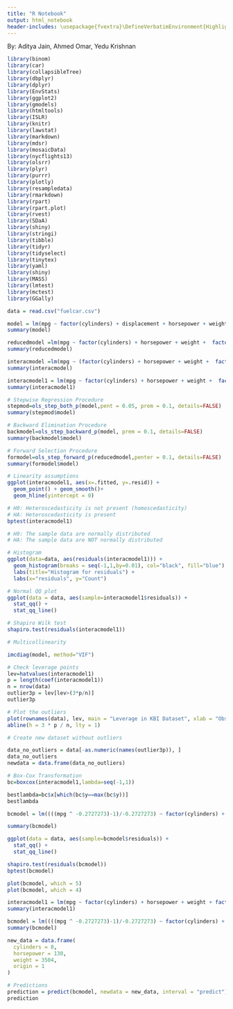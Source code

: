 ```yaml
---
title: "R Notebook"
output: html_notebook
header-includes: \usepackage{fvextra}\DefineVerbatimEnvironment{Highlighting}{Verbatim}{breaklines,commandchars=\\\{\}}
---
```

By: Aditya Jain, Ahmed Omar, Yedu Krishnan

```r
library(binom)
library(car)
library(collapsibleTree)
library(dbplyr)
library(dplyr)
library(EnvStats)
library(ggplot2)
library(gmodels)
library(htmltools)
library(ISLR)
library(knitr)
library(lawstat)
library(markdown)
library(mdsr)
library(mosaicData)
library(nycflights13)
library(olsrr)
library(plyr)
library(purrr)
library(plotly)
library(resampledata)
library(rmarkdown)
library(rpart)
library(rpart.plot)
library(rvest)
library(SDaA)
library(shiny)
library(stringi)
library(tibble)
library(tidyr)
library(tidyselect)
library(tinytex)
library(yaml)
library(shiny)
library(MASS)
library(lmtest)
library(mctest)
library(GGally)
```

```r
data = read.csv("fuelcar.csv")

model = lm(mpg ~ factor(cylinders) + displacement + horsepower + weight + acceleration +  factor(origin), data = data)
summary(model)

```

```r
reducedmodel =lm(mpg ~ factor(cylinders) + horsepower + weight +  factor(origin) , data = data)
summary(reducedmodel)
```

```r
interacmodel =lm(mpg ~ (factor(cylinders) + horsepower + weight +  factor(origin))^2 , data = data)
summary(interacmodel)
```

```r
interacmodel1 = lm(mpg ~ factor(cylinders) + horsepower + weight +  factor(origin) + horsepower:origin, data = data)
summary(interacmodel1)

```


```r
# Stepwise Regression Procedure
stepmod=ols_step_both_p(model,pent = 0.05, prem = 0.1, details=FALSE)
summary(stepmod$model)

# Backward Elimination Procedure 
backmodel=ols_step_backward_p(model, prem = 0.1, details=FALSE) 
summary(backmodel$model)

# Forward Selection Procedure 
formodel=ols_step_forward_p(reducedmodel,penter = 0.1, details=FALSE) 
summary(formodel$model)
```



```r
# Linearity assumptions
ggplot(interacmodel1, aes(x=.fitted, y=.resid)) +
  geom_point() + geom_smooth()+
  geom_hline(yintercept = 0)

```

```r
# H0: Heteroscedasticity is not present (homoscedasticity)
# HA: Heteroscedasticity is present 
bptest(interacmodel1)


```

```r
# H0: The sample data are normally distributed
# HA: The sample data are NOT normally distributed

# Histogram
ggplot(data=data, aes(residuals(interacmodel1))) +
  geom_histogram(breaks = seq(-1,1,by=0.01), col="black", fill="blue") +
  labs(title="Histogram for residuals") +
  labs(x="residuals", y="Count")

# Normal QQ plot
ggplot(data = data, aes(sample=interacmodel1$residuals)) +
  stat_qq() +
  stat_qq_line()

# Shapiro Wilk test
shapiro.test(residuals(interacmodel1))

```

```r
# Multicollinearity

imcdiag(model, method="VIF")

```

```r
# Check leverage points
lev=hatvalues(interacmodel1)
p = length(coef(interacmodel1))
n = nrow(data)
outlier3p = lev[lev>(3*p/n)]
outlier3p

# Plot the outliers 
plot(rownames(data), lev, main = "Leverage in KBI Dataset", xlab = "Observation", ylab = "Leverage Value")
abline(h = 3 * p / n, lty = 1)

# Create new dataset without outliers

data_no_outliers = data[-as.numeric(names(outlier3p)), ]
data_no_outliers
newdata = data.frame(data_no_outliers)


```


```r
# Box-Cox Transformation
bc=boxcox(interacmodel1,lambda=seq(-1,1))

bestlambda=bc$x[which(bc$y==max(bc$y))]
bestlambda

bcmodel = lm((((mpg ^ -0.2727273)-1)/-0.2727273) ~ factor(cylinders) + horsepower + weight +  factor(origin) + horsepower:origin, data = data)

summary(bcmodel)

ggplot(data = data, aes(sample=bcmodel$residuals)) +
  stat_qq() +
  stat_qq_line()

shapiro.test(residuals(bcmodel))
bptest(bcmodel)

plot(bcmodel, which = 5)
plot(bcmodel, which = 4)

```





```r
interacmodel1 = lm(mpg ~ factor(cylinders) + horsepower + weight + factor(origin) + horsepower:origin, data = data)
summary(interacmodel1)

bcmodel = lm((((mpg ^ -0.2727273)-1)/-0.2727273) ~ factor(cylinders) + horsepower + weight +  factor(origin) + horsepower:origin , data = data)
summary(bcmodel)

new_data = data.frame(
  cylinders = 8,
  horsepower = 130,
  weight = 3504,
  origin = 1
)

# Predictions
prediction = predict(bcmodel, newdata = new_data, interval = "predict")
prediction
```


